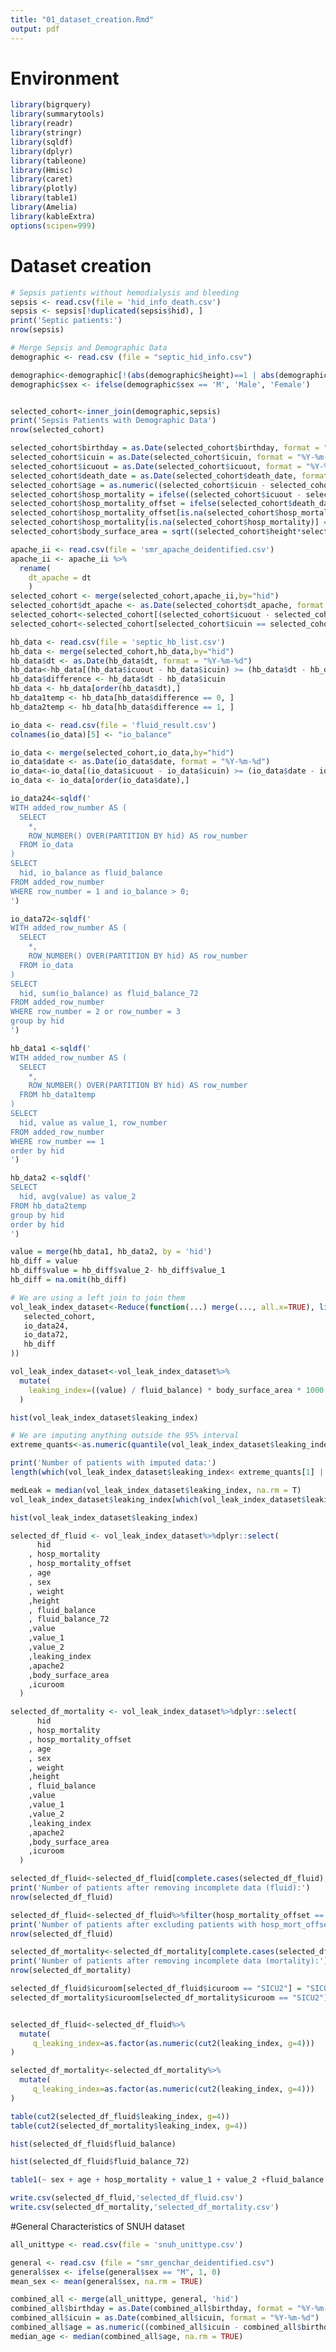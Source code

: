 ```yaml
---
title: "01_dataset_creation.Rmd"
output: pdf
---
```


# Environment

```r
library(bigrquery)
library(summarytools)
library(readr)
library(stringr)
library(sqldf)
library(dplyr)
library(tableone)
library(Hmisc)
library(caret)
library(plotly)
library(table1)
library(Amelia)
library(kableExtra)
options(scipen=999)
```

# Dataset creation

```r
# Sepsis patients without hemodialysis and bleeding
sepsis <- read.csv(file = 'hid_info_death.csv')
sepsis <- sepsis[!duplicated(sepsis$hid), ]
print('Septic patients:')
nrow(sepsis)

# Merge Sepsis and Demographic Data
demographic <- read.csv (file = "septic_hid_info.csv")

demographic<-demographic[!(abs(demographic$height)==1 | abs(demographic$weight) == 1), ]
demographic$sex <- ifelse(demographic$sex == 'M', 'Male', 'Female')


selected_cohort<-inner_join(demographic,sepsis)
print('Sepsis Patients with Demographic Data')
nrow(selected_cohort)

selected_cohort$birthday = as.Date(selected_cohort$birthday, format = "%Y-%m-%d")
selected_cohort$icuin = as.Date(selected_cohort$icuin, format = "%Y-%m-%d")
selected_cohort$icuout = as.Date(selected_cohort$icuout, format = "%Y-%m-%d")
selected_cohort$death_date = as.Date(selected_cohort$death_date, format = "%Y-%m-%d")
selected_cohort$age = as.numeric((selected_cohort$icuin - selected_cohort$birthday) / 365)
selected_cohort$hosp_mortality = ifelse((selected_cohort$icuout - selected_cohort$icuin) >= (selected_cohort$death_date - selected_cohort$icuin), 1, 0)
selected_cohort$hosp_mortality_offset = ifelse(selected_cohort$death_date - selected_cohort$icuin <= 3, 1, 0)
selected_cohort$hosp_mortality_offset[is.na(selected_cohort$hosp_mortality_offset)] = 0
selected_cohort$hosp_mortality[is.na(selected_cohort$hosp_mortality)] = 0
selected_cohort$body_surface_area = sqrt((selected_cohort$height*selected_cohort$weight) / 3600)

apache_ii <- read.csv(file = 'smr_apache_deidentified.csv')
apache_ii <- apache_ii %>%
  rename(
    dt_apache = dt
    )
selected_cohort <- merge(selected_cohort,apache_ii,by="hid")
selected_cohort$dt_apache <- as.Date(selected_cohort$dt_apache, format = "%Y-%m-%d")
selected_cohort<-selected_cohort[(selected_cohort$icuout - selected_cohort$icuin) >= (selected_cohort$dt_apache - selected_cohort$icuin) & (selected_cohort$dt_apache - selected_cohort$icuin) >= 0, ]
selected_cohort<-selected_cohort[selected_cohort$icuin == selected_cohort$dt_apache, ]

hb_data <- read.csv(file = 'septic_hb_list.csv')
hb_data <- merge(selected_cohort,hb_data,by="hid")
hb_data$dt <- as.Date(hb_data$dt, format = "%Y-%m-%d")
hb_data<-hb_data[(hb_data$icuout - hb_data$icuin) >= (hb_data$dt - hb_data$icuin) & (hb_data$dt - hb_data$icuin) >= 0, ]
hb_data$difference <- hb_data$dt - hb_data$icuin
hb_data <- hb_data[order(hb_data$dt),]
hb_data1temp <- hb_data[hb_data$difference == 0, ]
hb_data2temp <- hb_data[hb_data$difference == 1, ]

io_data <- read.csv(file = 'fluid_result.csv')
colnames(io_data)[5] <- "io_balance"

io_data <- merge(selected_cohort,io_data,by="hid")
io_data$date <- as.Date(io_data$date, format = "%Y-%m-%d")
io_data<-io_data[(io_data$icuout - io_data$icuin) >= (io_data$date - io_data$icuin) & (io_data$date - io_data$icuin) >= 0, ]
io_data <- io_data[order(io_data$date),]
```


```r
io_data24<-sqldf('
WITH added_row_number AS (
  SELECT
    *,
    ROW_NUMBER() OVER(PARTITION BY hid) AS row_number
  FROM io_data
)
SELECT
  hid, io_balance as fluid_balance
FROM added_row_number
WHERE row_number = 1 and io_balance > 0;
')

io_data72<-sqldf('
WITH added_row_number AS (
  SELECT
    *,
    ROW_NUMBER() OVER(PARTITION BY hid) AS row_number
  FROM io_data
)
SELECT
  hid, sum(io_balance) as fluid_balance_72
FROM added_row_number
WHERE row_number = 2 or row_number = 3
group by hid
')

hb_data1 <-sqldf('
WITH added_row_number AS (
  SELECT
    *,
    ROW_NUMBER() OVER(PARTITION BY hid) AS row_number
  FROM hb_data1temp
)
SELECT
  hid, value as value_1, row_number
FROM added_row_number
WHERE row_number == 1
order by hid
')

hb_data2 <-sqldf('
SELECT
  hid, avg(value) as value_2
FROM hb_data2temp
group by hid
order by hid
')

value = merge(hb_data1, hb_data2, by = 'hid')
hb_diff = value
hb_diff$value = hb_diff$value_2- hb_diff$value_1
hb_diff = na.omit(hb_diff)

# We are using a left join to join them
vol_leak_index_dataset<-Reduce(function(...) merge(..., all.x=TRUE), list(
   selected_cohort,
   io_data24,
   io_data72,
   hb_diff
))
```

```r
vol_leak_index_dataset<-vol_leak_index_dataset%>%
  mutate(
    leaking_index=((value) / fluid_balance) * body_surface_area * 1000
  )
```

```r
hist(vol_leak_index_dataset$leaking_index)
```

```r
# We are imputing anything outside the 95% interval
extreme_quants<-as.numeric(quantile(vol_leak_index_dataset$leaking_index, c(.05, .95),na.rm = T))

print('Number of patients with imputed data:')
length(which(vol_leak_index_dataset$leaking_index< extreme_quants[1] | vol_leak_index_dataset$leaking_index> extreme_quants[2]))

medLeak = median(vol_leak_index_dataset$leaking_index, na.rm = T)
vol_leak_index_dataset$leaking_index[which(vol_leak_index_dataset$leaking_index< extreme_quants[1] | vol_leak_index_dataset$leaking_index> extreme_quants[2])] = medLeak
```

```r
hist(vol_leak_index_dataset$leaking_index)
```


```r
selected_df_fluid <- vol_leak_index_dataset%>%dplyr::select(
      hid
    , hosp_mortality
    , hosp_mortality_offset
    , age
    , sex
    , weight
    ,height
    , fluid_balance
    , fluid_balance_72
    ,value
    ,value_1
    ,value_2
    ,leaking_index
    ,apache2
    ,body_surface_area
    ,icuroom
  )

selected_df_mortality <- vol_leak_index_dataset%>%dplyr::select(
      hid
    , hosp_mortality
    , hosp_mortality_offset
    , age
    , sex
    , weight
    ,height
    , fluid_balance
    ,value
    ,value_1
    ,value_2
    ,leaking_index
    ,apache2
    ,body_surface_area
    ,icuroom
  )

selected_df_fluid<-selected_df_fluid[complete.cases(selected_df_fluid),]
print('Number of patients after removing incomplete data (fluid):')
nrow(selected_df_fluid)

selected_df_fluid<-selected_df_fluid%>%filter(hosp_mortality_offset == 0)
print('Number of patients after excluding patients with hosp_mort_offset <72hrs:')
nrow(selected_df_fluid)

selected_df_mortality<-selected_df_mortality[complete.cases(selected_df_mortality),]
print('Number of patients after removing incomplete data (mortality):')
nrow(selected_df_mortality)

selected_df_fluid$icuroom[selected_df_fluid$icuroom == "SICU2"] = "SICU"
selected_df_mortality$icuroom[selected_df_mortality$icuroom == "SICU2"] = "SICU"


selected_df_fluid<-selected_df_fluid%>%
  mutate(
     q_leaking_index=as.factor(as.numeric(cut2(leaking_index, g=4)))
)

selected_df_mortality<-selected_df_mortality%>%
  mutate(
     q_leaking_index=as.factor(as.numeric(cut2(leaking_index, g=4)))
)

table(cut2(selected_df_fluid$leaking_index, g=4))
table(cut2(selected_df_mortality$leaking_index, g=4))
```

```r
hist(selected_df_fluid$fluid_balance)
```

```r
hist(selected_df_fluid$fluid_balance_72)
```
```r
table1(~ sex + age + hosp_mortality + value_1 + value_2 +fluid_balance + value + leaking_index + apache2 | q_leaking_index, data=selected_df_mortality)
```

```r
write.csv(selected_df_fluid,'selected_df_fluid.csv')
write.csv(selected_df_mortality,'selected_df_mortality.csv')
```

#General Characteristics of SNUH dataset
```r
all_unittype <- read.csv(file = 'snuh_unittype.csv')

general <- read.csv (file = "smr_genchar_deidentified.csv")
general$sex <- ifelse(general$sex == "M", 1, 0)
mean_sex <- mean(general$sex, na.rm = TRUE)

combined_all <- merge(all_unittype, general, 'hid')
combined_all$birthday = as.Date(combined_all$birthday, format = "%Y-%m-%d")
combined_all$icuin = as.Date(combined_all$icuin, format = "%Y-%m-%d")
combined_all$age = as.numeric((combined_all$icuin - combined_all$birthday) / 365)
median_age <- median(combined_all$age, na.rm = TRUE)
```

